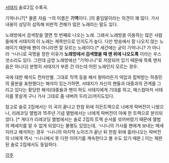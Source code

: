 {{{#!html
<iframe width="420" height="315" src="http://www.youtube.com/embed/XAOfi68zOBQ?rel=0" frameborder="0" allowfullscreen></iframe>
}}}
[[서태지]] 솔로2집 수록곡.

기억나니?[* 물론 자음 ㄱ의 이름은 '''기역'''이다. ]의 줄임말이라는 의견이 꽤 많다. 가사 내용이 상당히 섬뜩해 비판적 견해가 많은 노래라는 말도 있다.

노래방에서 검색창을 열면 첫 번째로 나오는 노래. 그래서 노래방을 이용하는 많은 사람들에게 서태지의 이 노래는 제목만으로 인지도가 높다. 다만 방송에서 잘 나오지 않는 노래이기 때문에 팬이 아니라면 잘 모르는 노래이다.[* 세간에는 굳이 기억나니? 가 아니라 ㄱ나니로 곡명을 정한 이유가 '''노래방에서 검색했을 때 맨 위에 나오도록''' 이라는 우스갯소리도 있다. 그런데 금영 노래방에선 "기억나니"로 저장되어 있기 때문에 목록 맨처음은 아니다]
분명히 서태지가 부른 건 아는데 어떤 노래인지 모르는 경우.

곡에 대한 해석도 천차만별. 그대로 직역 등을 해서 왕따라든가 억압과 핍박받는 하층민의 울분을 표현했다는 해석이 있는가하면, 서태지가 자신의 팬들과 대중과의 관계를 그리고 있다는 황당한 해석(대중들과 팬이 하도 서태지에게 기대를 하고, 매스컴마저 서태지를 못살게 구니 가사 그대로 좀 내버려 두라고)까지도있다. 

참고로 솔로 2집에서는 이 곡이 끝나고 한참 뒤에 히든트랙으로 너에게 락버전이 나왔으나, 리레코딩 앨범과 15주년 기념 앨범에서는 너에게 락버전이 아예 한 트랙으로 분리되었다. [* 게다가 리레코딩 앨범에서는 솔로 2집의 트랙 순서를 섞어버렸기 때문에 앨범의 메세지를 알 수 없게 되었다는 불평도 있었는데, ㄱ나니의 가사를 팬에게 보내는 메세지라고 해석하는 경우 ㄱ나니의 마지막 노이즈가 끝난 뒤 한참 뒤에 흘러나오는 락버전의 너에게 역시 ㄱ나니에서 못 다한 이야기를 계속한다고 볼 수도 있기 때문.] 이는 재판된 솔로 2집에서도 동일하다.

[[각주]]

